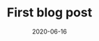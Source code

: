 ---
title: First blog post
slug: first-blog-post
date: 2020-06-16
featureImage: nature.jpeg
excerpt: Lorem ipsum dolor sit amet, consectetur adipiscing elit, sed do eiusmod tempor incididunt ut labore et dolore magna aliqua. Auctor augue mauris augue neque gravida in. Facilisis sed odio morbi quis.
---